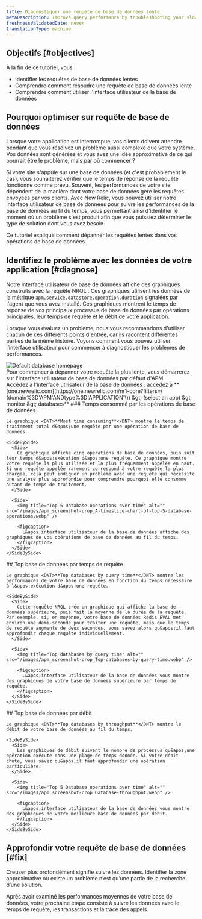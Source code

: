 ```yaml
---
title: Diagnostiquer une requête de base de données lente
metaDescription: Improve query performance by troubleshooting your slow database with the New Relic database UI.
freshnessValidatedDate: never
translationType: machine
---
```


## Objectifs [#objectives]

À la fin de ce tutoriel, vous :

* Identifier les requêtes de base de données lentes
* Comprendre comment résoudre une requête de base de données lente
* Comprendre comment utiliser l&apos;interface utilisateur de la base de données

## Pourquoi optimiser sur requête de base de données

Lorsque votre application est interrompue, vos clients doivent attendre pendant que vous résolvez un problème aussi complexe que votre système. Vos données sont générées et vous avez une idée approximative de ce qui pourrait être le problème, mais par où commencer ?

Si votre site s&apos;appuie sur une base de données (et c&apos;est probablement le cas), vous souhaiterez vérifier que le temps de réponse de la requête fonctionne comme prévu. Souvent, les performances de votre site dépendent de la manière dont votre base de données gère les requêtes envoyées par vos clients. Avec New Relic, vous pouvez utiliser notre interface utilisateur de base de données pour suivre les performances de la base de données au fil du temps, vous permettant ainsi d&apos;identifier le moment où un problème s&apos;est produit afin que vous puissiez déterminer le type de solution dont vous avez besoin.

Ce tutoriel explique comment dépanner les requêtes lentes dans vos opérations de base de données.

## Identifiez le problème avec les données de votre application [#diagnose]

Notre interface utilisateur de base de données affiche des graphiques construits avec la requête NRQL . Ces graphiques utilisent les données de la métrique `apm.service.datastore.operation.duration` signalées par l&apos;agent que vous avez installé. Ces graphiques montrent le temps de réponse de vos principaux processus de base de données par opérations principales, leur temps de requête et le débit de votre application.

Lorsque vous évaluez un problème, nous vous recommandons d&apos;utiliser chacun de ces différents points d&apos;entrée, car ils racontent différentes parties de la même histoire. Voyons comment vous pouvez utiliser l’interface utilisateur pour commencer à diagnostiquer les problèmes de performances.

<img title="Default database homepage" alt="Default database homepage" src="/images/apm_screenshot-full_default-database-UI.webp" />

<figcaption>
  Pour commencer à dépanner votre requête la plus lente, vous démarrerez sur l&apos;interface utilisateur de base de données par défaut d&apos;APM.
</figcaption>

<Steps>
  <Step>
    Accédez à l&apos;interface utilisateur de la base de données : accédez à <DNT>**[one.newrelic.com](https://one.newrelic.com/nr1-core?filters=\(domain%3D'APM'ANDtype%3D'APPLICATION'\)) &amp;gt; (select an app) &amp;gt; monitor &amp;gt; databases**</DNT>
  </Step>

  <Step>
    ### Temps consommé par les opérations de base de données

    Le graphique <DNT>**Most time consuming**</DNT> montre le temps de traitement total d&apos;une requête par une opération de base de données.

    <SideBySide>
      <Side>
        Ce graphique affiche cinq opérations de base de données, puis suit leur temps d&apos;exécution d&apos;une requête. Ce graphique montre votre requête la plus utilisée et la plus fréquemment appelée en haut. Si une requête appelée rarement correspond à votre requête la plus chargée, cela peut indiquer un problème avec une requête qui nécessite une analyse plus approfondie pour comprendre pourquoi elle consomme autant de temps de traitement.
      </Side>

      <Side>
        <img title="Top 5 Database operations over time" alt="" src="/images/apm_screenshot-crop_A-timeslice-chart-of-top-5-database-operations.webp" />

        <figcaption>
          L&apos;interface utilisateur de la base de données affiche des graphiques de vos opérations de base de données au fil du temps.
        </figcaption>
      </Side>
    </SideBySide>
  </Step>

  <Step>
    ## Top base de données par temps de requête

    Le graphique <DNT>**Top databases by query time**</DNT> montre les performances de votre base de données en fonction du temps nécessaire à l&apos;exécution d&apos;une requête.

    <SideBySide>
      <Side>
        Cette requête NRQL crée un graphique qui affiche la base de données supérieure, puis fait la moyenne de la durée de la requête. Par exemple, si, en moyenne, votre base de données Redis EVAL met environ une demi-seconde pour traiter une requête, mais que le temps de requête augmente de deux secondes, vous savez alors qu&apos;il faut approfondir chaque requête individuellement.
      </Side>

      <Side>
        <img title="Top databases by query time" alt="" src="/images/apm_screenshot-crop_Top-databases-by-query-time.webp" />

        <figcaption>
          L&apos;interface utilisateur de la base de données vous montre des graphiques de votre base de données supérieure par temps de requête.
        </figcaption>
      </Side>
    </SideBySide>
  </Step>

  <Step>
    ## Top base de données par débit

    Le graphique <DNT>**Top databases by throughput**</DNT> montre le débit de votre base de données au fil du temps.

    <SideBySide>
      <Side>
        Les graphiques de débit suivent le nombre de processus qu&apos;une opération exécute dans une plage de temps donnée. Si votre débit chute, vous savez qu&apos;il faut approfondir une opération particulière.
      </Side>

      <Side>
        <img title="Top 5 Database operations over time" alt="" src="/images/apm_screenshot-crop_Database-throughput.webp" />

        <figcaption>
          L&apos;interface utilisateur de la base de données vous montre des graphiques de votre meilleure base de données par débit.
        </figcaption>
      </Side>
    </SideBySide>
  </Step>
</Steps>

## Approfondir votre requête de base de données [#fix]

Creuser plus profondément signifie suivre les données. Identifier la zone approximative où existe un problème n’est qu’une partie de la recherche d’une solution.

Après avoir examiné les performances moyennes de votre base de données, votre prochaine étape consiste à suivre les données avec le temps de requête, les transactions et la trace des appels.

<DocTiles numbered>
  <DocTile title="Prepare to triage your application" path="/docs/journey-app-slow/root-causes" />

  <DocTile title="Identify problematic transactions" path="/docs/journey-app-slow/problematic-transactions" />
</DocTiles>

<DocTiles>
  <DocTile title="Identify slow database queries" number="3" label={{text: 'Current doc', color: '#FCD672'}} path="/docs/journey-app-slow/slow-database-queries" />

  <DocTile title="Identify slow external services" number="4" path="/docs/journey-app-slow/external-services" />

  <DocTile title="Create performance benchmarks" number="5" path="/docs/journey-app-slow/create-benchmarks/" />
</DocTiles>